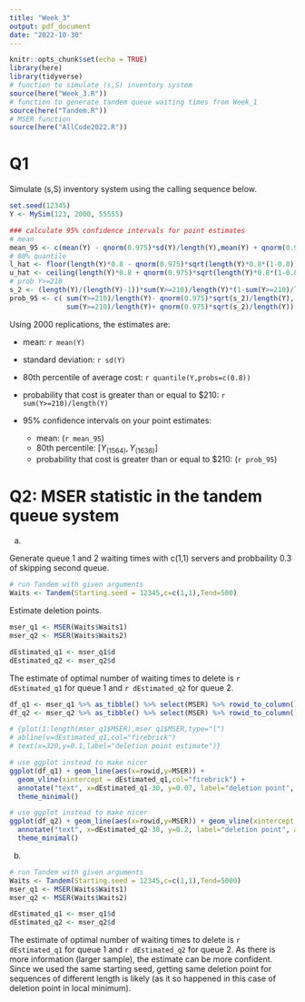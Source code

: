 ```yaml
---
title: "Week_3"
output: pdf_document
date: "2022-10-30"
---
```


```r
knitr::opts_chunk$set(echo = TRUE)
library(here)
library(tidyverse)
# function to simulate (s,S) inventory system
source(here("Week_3.R"))
# function to generate tandem queue waiting times from Week_1
source(here("Tandem.R"))
# MSER function
source(here("AllCode2022.R"))
```

# Q1

Simulate (s,S) inventory system using the calling sequence below.

```r
set.seed(12345)
Y <- MySim(123, 2000, 55555)

### calculate 95% confidence intervals for point estimates
# mean
mean_95 <- c(mean(Y) - qnorm(0.975)*sd(Y)/length(Y),mean(Y) + qnorm(0.975)*sd(Y)/length(Y))
# 80% quantile
l_hat <- floor(length(Y)*0.8 - qnorm(0.975)*sqrt(length(Y)*0.8*(1-0.8)))
u_hat <- ceiling(length(Y)*0.8 + qnorm(0.975)*sqrt(length(Y)*0.8*(1-0.8)))
# prob Y>=210
s_2 <- (length(Y)/(length(Y)-1))*sum(Y>=210)/length(Y)*(1-sum(Y>=210)/length(Y))
prob_95 <- c( sum(Y>=210)/length(Y)- qnorm(0.975)*sqrt(s_2)/length(Y),
              sum(Y>=210)/length(Y)+ qnorm(0.975)*sqrt(s_2)/length(Y))
```

Using 2000 replications, the estimates are:

-   mean: `r mean(Y)`

-   standard deviation: `r sd(Y)`

-   80th percentile of average cost: `r quantile(Y,probs=c(0.8))`

-   probability that cost is greater than or equal to \$210: `r sum(Y>=210)/length(Y)`

-   95% confidence intervals on your point estimates:
    - mean: (`r mean_95`)
    - 80th percentile: $[Y_{(1564)},Y_{(1636)}]$
    - probability that cost is greater than or equal to \$210: (`r prob_95`)

# Q2: MSER statistic in the tandem queue system

(a)

Generate queue 1 and 2 waiting times with c(1,1) servers and probbaility 0.3 of skipping second queue.

```r
# run Tandem with given arguments
Waits <- Tandem(Starting.seed = 12345,c=c(1,1),Tend=500)
```

Estimate deletion points.

```r
mser_q1 <- MSER(Waits$Waits1)
mser_q2 <- MSER(Waits$Waits2)

dEstimated_q1 <- mser_q1$d
dEstimated_q2 <- mser_q2$d
```
 
The estimate of optimal number of waiting times to delete is `r dEstimated_q1` for queue 1 and `r dEstimated_q2` for queue 2.
```r
df_q1 <- mser_q1 %>% as_tibble() %>% select(MSER) %>% rowid_to_column()
df_q2 <- mser_q2 %>% as_tibble() %>% select(MSER) %>% rowid_to_column()
```

```r
# {plot(1:length(mser_q1$MSER),mser_q1$MSER,type="l") 
# abline(v=dEstimated_q1,col="firebrick")
# text(x=320,y=0.1,label="deletion point estimate")}

# use ggplot instead to make nicer
ggplot(df_q1) + geom_line(aes(x=rowid,y=MSER)) +
  geom_vline(xintercept = dEstimated_q1,col="firebrick") +
  annotate("text", x=dEstimated_q1-30, y=0.07, label="deletion point", angle=90, size=3, color="firebrick") +
  theme_minimal() 


```

```r
# use ggplot instead to make nicer
ggplot(df_q2) + geom_line(aes(x=rowid,y=MSER)) + geom_vline(xintercept = dEstimated_q2,col="firebrick") +
  annotate("text", x=dEstimated_q2-30, y=0.2, label="deletion point", angle=90, size=3, color="firebrick") +
  theme_minimal() 
```

(b)
```r
# run Tandem with given arguments
Waits <- Tandem(Starting.seed = 12345,c=c(1,1),Tend=5000)
mser_q1 <- MSER(Waits$Waits1)
mser_q2 <- MSER(Waits$Waits2)

dEstimated_q1 <- mser_q1$d
dEstimated_q2 <- mser_q2$d
```

The estimate of optimal number of waiting times to delete is `r dEstimated_q1` for queue 1 and `r dEstimated_q2` for queue 2.
As there is more information (larger sample), the estimate can be more confident. Since we used the same starting seed, getting same deletion point for sequences of different length is likely (as it so happened in this case of deletion point in local minimum).

